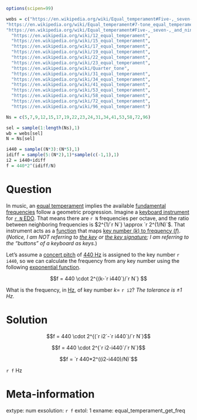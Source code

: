 ```r
options(scipen=99)

webs = c("https://en.wikipedia.org/wiki/Equal_temperament#Five-,_seven-,_and_nine-tone_temperaments_in_ethnomusicology",
"https://en.wikipedia.org/wiki/Equal_temperament#7-tone_equal_temperament",
"https://en.wikipedia.org/wiki/Equal_temperament#Five-,_seven-,_and_nine-tone_temperaments_in_ethnomusicology",
  "https://en.wikipedia.org/wiki/12_equal_temperament",
  "https://en.wikipedia.org/wiki/15_equal_temperament",
  "https://en.wikipedia.org/wiki/17_equal_temperament",
  "https://en.wikipedia.org/wiki/19_equal_temperament",
  "https://en.wikipedia.org/wiki/22_equal_temperament",
  "https://en.wikipedia.org/wiki/23_equal_temperament",
  "https://en.wikipedia.org/wiki/Quarter_tone",
  "https://en.wikipedia.org/wiki/31_equal_temperament",
  "https://en.wikipedia.org/wiki/34_equal_temperament",
  "https://en.wikipedia.org/wiki/41_equal_temperament",
  "https://en.wikipedia.org/wiki/53_equal_temperament",
  "https://en.wikipedia.org/wiki/58_equal_temperament",
  "https://en.wikipedia.org/wiki/72_equal_temperament",
  "https://en.wikipedia.org/wiki/96_equal_temperament")

Ns = c(5,7,9,12,15,17,19,22,23,24,31,34,41,53,58,72,96)

sel = sample(1:length(Ns),1)
wb = webs[sel]
N = Ns[sel]

i440 = sample((N*3):(N*5),1)
idiff = sample(5:(N*2),1)*sample(c(-1,1),1)
i2 = i440+idiff
f = 440*2^(idiff/N)
```

Question
========

In music, an [equal temperament](https://en.wikipedia.org/wiki/Equal_temperament) implies the available [fundamental frequencies](https://en.wikipedia.org/wiki/Fundamental_frequency) follow a geometric progression. Imagine a [keyboard instrument](https://en.wikipedia.org/wiki/Keyboard_instrument) for [`r N` EDO](`r wb`). That means there are `r N` frequencies per octave, and the ratio between neighboring frequencies is $2^{1/`r N`} \approx `r 2^(1/N)`$. That instrument acts as a [function](https://en.wikipedia.org/wiki/Function_(mathematics)) that maps [key number ($k$) to frequency ($f$)](https://en.wikipedia.org/wiki/Piano_key_frequencies). (*Notice, I am NOT referring to [the key](https://en.wikipedia.org/wiki/Key_(music)) or [the key signature](https://en.wikipedia.org/wiki/Key_signature); I am referring to the "buttons" of a keyboard as keys.*)

Let's assume a [concert pitch](https://en.wikipedia.org/wiki/Concert_pitch) of [440 Hz](https://en.wikipedia.org/wiki/A440_(pitch_standard)) is assigned to the key number `r i440`, so we can calculate the frequency from any key number using the following [exponential function](https://en.wikipedia.org/wiki/Exponential_function).

$$f = 440 \cdot 2^{(k-`r i440`)/`r N`} $$

What is the frequency,  in [Hz](https://en.wikipedia.org/wiki/Hertz), of key number $k=$ `r i2`? *The tolerance is $\pm 1$ Hz.*

Solution
========

$$f = 440 \cdot 2^{(`r i2`-`r i440`)/`r N`}$$

$$f = 440 \cdot 2^{`r i2-i440`/`r N`}$$

$$f = `r 440*2^((i2-i440)/N)`$$

`r f` Hz


Meta-information
============
extype: num
exsolution: `r f`
extol: 1
exname: equal_temperament_get_freq